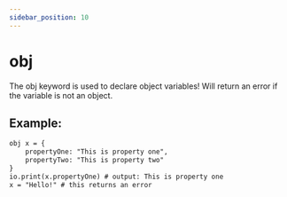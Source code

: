 ```yaml
---
sidebar_position: 10
---
```


# obj

The obj keyword is used to declare object variables! Will return an error if the variable is not an object.

## Example:

```txt title="example.ob"
obj x = {
    propertyOne: "This is property one",
    propertyTwo: "This is property two"
}
io.print(x.propertyOne) # output: This is property one
x = "Hello!" # this returns an error
```